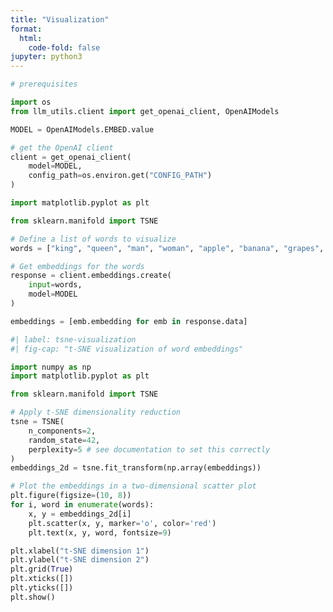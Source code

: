 ```yaml
---
title: "Visualization"
format:
  html:
    code-fold: false
jupyter: python3
---
```



```python
# prerequisites

import os
from llm_utils.client import get_openai_client, OpenAIModels

MODEL = OpenAIModels.EMBED.value

# get the OpenAI client
client = get_openai_client(
    model=MODEL,
    config_path=os.environ.get("CONFIG_PATH")
)

```

```python
import matplotlib.pyplot as plt

from sklearn.manifold import TSNE

```



```python
# Define a list of words to visualize
words = ["king", "queen", "man", "woman", "apple", "banana", "grapes", "cat", "dog", "happy", "sad"]

# Get embeddings for the words
response = client.embeddings.create(
    input=words,
    model=MODEL
)

embeddings = [emb.embedding for emb in response.data]
```


```python
#| label: tsne-visualization
#| fig-cap: "t-SNE visualization of word embeddings"

import numpy as np
import matplotlib.pyplot as plt

from sklearn.manifold import TSNE

# Apply t-SNE dimensionality reduction
tsne = TSNE(
    n_components=2, 
    random_state=42,
    perplexity=5 # see documentation to set this correctly
)
embeddings_2d = tsne.fit_transform(np.array(embeddings))

# Plot the embeddings in a two-dimensional scatter plot
plt.figure(figsize=(10, 8))
for i, word in enumerate(words):
    x, y = embeddings_2d[i]
    plt.scatter(x, y, marker='o', color='red')
    plt.text(x, y, word, fontsize=9)

plt.xlabel("t-SNE dimension 1")
plt.ylabel("t-SNE dimension 2")
plt.grid(True)
plt.xticks([])
plt.yticks([])
plt.show()

```
